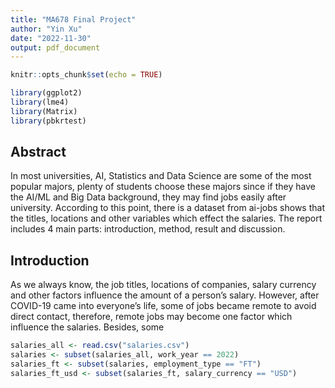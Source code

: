 ```yaml
---
title: "MA678 Final Project"
author: "Yin Xu"
date: "2022-11-30"
output: pdf_document
---
```


```r
knitr::opts_chunk$set(echo = TRUE)
```


```r
library(ggplot2)
library(lme4)
library(Matrix)
library(pbkrtest)
```

## Abstract
In most universities, AI, Statistics and Data Science are some of the most popular majors, plenty of students choose these majors since if they have the AI/ML and Big Data background, they may find jobs easily after university. According to this point, there is a dataset from ai-jobs shows that the titles, locations and other variables which effect the salaries. The report includes 4 main parts: introduction, method, result and discussion.

## Introduction
As we always know, the job titles, locations of companies, salary currency and other factors influence the amount of a person's salary. However, after COVID-19 came into everyone's life, some of jobs became remote to avoid direct contact, therefore, remote jobs may become one factor which influence the salaries. Besides, some


```r
salaries_all <- read.csv("salaries.csv")
salaries <- subset(salaries_all, work_year == 2022)
salaries_ft <- subset(salaries, employment_type == "FT")
salaries_ft_usd <- subset(salaries_ft, salary_currency == "USD")
```













































